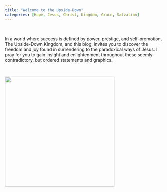 ```yaml
---
title: "Welcome to the Upside-Down"
categories: [Hope, Jesus, Christ, Kingdom, Grace, Salvation]
---
```


<br/>

In a world where success is defined by power, prestige, and self-promotion, The Upside-Down Kingdom, and this blog, invites you to discover the freedom and joy found in surrendering to the paradoxical ways of Jesus. I pray for you to gain insight and enlightenment throughout these seemly contradictory, but ordered statements and graphics.

<br/>

![](upsidedown2.png){fig-align="center" width="350"}
